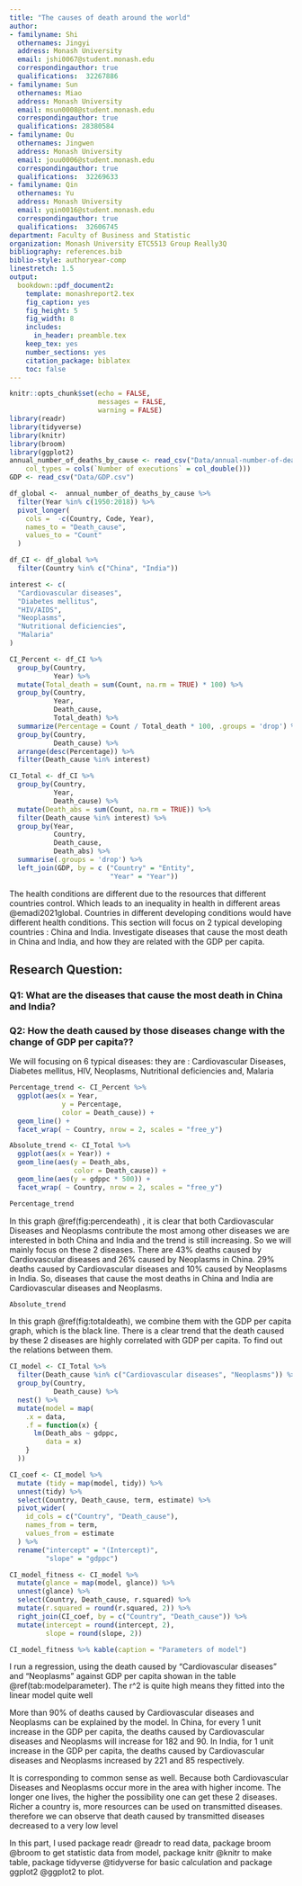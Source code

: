 ```yaml
---
title: "The causes of death around the world"
author:
- familyname: Shi
  othernames: Jingyi
  address: Monash University
  email: jshi0067@student.monash.edu
  correspondingauthor: true
  qualifications:  32267886
- familyname: Sun
  othernames: Miao
  address: Monash University
  email: msun0008@student.monash.edu
  correspondingauthor: true
  qualifications: 28380584
- familyname: Ou
  othernames: Jingwen
  address: Monash University
  email: jouu0006@student.monash.edu
  correspondingauthor: true
  qualifications:  32269633
- familyname: Qin
  othernames: Yu
  address: Monash University
  email: yqin0016@student.monash.edu
  correspondingauthor: true
  qualifications:  32606745
department: Faculty of Business and Statistic
organization: Monash University ETC5513 Group Really3Q
bibliography: references.bib
biblio-style: authoryear-comp
linestretch: 1.5
output:
  bookdown::pdf_document2:
    template: monashreport2.tex
    fig_caption: yes
    fig_height: 5
    fig_width: 8
    includes:
      in_header: preamble.tex
    keep_tex: yes
    number_sections: yes
    citation_package: biblatex
    toc: false
---
```


```r
knitr::opts_chunk$set(echo = FALSE, 
                      messages = FALSE, 
                      warning = FALSE)
library(readr)
library(tidyverse)
library(knitr)
library(broom)
library(ggplot2)
annual_number_of_deaths_by_cause <- read_csv("Data/annual-number-of-deaths-by-cause.csv", 
    col_types = cols(`Number of executions` = col_double()))
GDP <- read_csv("Data/GDP.csv")
```

```r
df_global <-  annual_number_of_deaths_by_cause %>%
  filter(Year %in% c(1950:2018)) %>%
  pivot_longer(
    cols =  -c(Country, Code, Year),
    names_to = "Death_cause",
    values_to = "Count"
  )

df_CI <- df_global %>%
  filter(Country %in% c("China", "India"))

interest <- c(
  "Cardiovascular diseases",
  "Diabetes mellitus",
  "HIV/AIDS",
  "Neoplasms",
  "Nutritional deficiencies",
  "Malaria"
)
```



```r
CI_Percent <- df_CI %>%
  group_by(Country,
           Year) %>%
  mutate(Total_death = sum(Count, na.rm = TRUE) * 100) %>%
  group_by(Country,
           Year,
           Death_cause,
           Total_death) %>%
  summarize(Percentage = Count / Total_death * 100, .groups = 'drop') %>%
  group_by(Country,
           Death_cause) %>%
  arrange(desc(Percentage)) %>%
  filter(Death_cause %in% interest)

CI_Total <- df_CI %>%
  group_by(Country,
           Year,
           Death_cause) %>%
  mutate(Death_abs = sum(Count, na.rm = TRUE)) %>%
  filter(Death_cause %in% interest) %>%
  group_by(Year,
           Country,
           Death_cause,
           Death_abs) %>%
  summarise(.groups = 'drop') %>%
  left_join(GDP, by = c ("Country" = "Entity",
                         "Year" = "Year"))
```
The health conditions are different due to the resources that different countries control. Which leads to an inequality in health in different areas @emadi2021global. Countries in different developing conditions would have different health conditions. This section will focus on 2 typical developing countries : China and India. Investigate diseases that cause the most death in China and India, and how they are related with the GDP per capita.


## Research Question:


### Q1: What are the diseases that cause the most death in China and India?


### Q2: How the death caused by those diseases change with the change of GDP per capita??


We will focusing on 6 typical diseases: they are : Cardiovascular Diseases, Diabetes mellitus, HIV, Neoplasms, Nutritional deficiencies and, Malaria

```r
Percentage_trend <- CI_Percent %>%
  ggplot(aes(x = Year,
             y = Percentage,
             color = Death_cause)) +
  geom_line() +
  facet_wrap( ~ Country, nrow = 2, scales = "free_y")

Absolute_trend <- CI_Total %>%
  ggplot(aes(x = Year)) +
  geom_line(aes(y = Death_abs,
                color = Death_cause)) +
  geom_line(aes(y = gdppc * 500)) +
  facet_wrap( ~ Country, nrow = 2, scales = "free_y")


```

```r
Percentage_trend
```


In this graph \@ref(fig:percendeath) , it is clear that both Cardiovascular Diseases and Neoplasms contribute the most among other diseases we are interested in both China and India and the trend is still increasing. So we will mainly focus on these 2 diseases. There are 43% deaths caused by Cardiovascular diseases and 26% caused by Neoplasms in China. 29% deaths caused by Cardiovascular diseases and 10% caused by Neoplasms in India. So, diseases that cause the most deaths in China and India are Cardiovascular diseases and Neoplasms.


```r
Absolute_trend
```


In this graph \@ref(fig:totaldeath), we combine them with the GDP per capita graph, which is the black line. There is a clear trend that the death caused by these 2 diseases are highly correlated with GDP per capita. To find out the relations between them. 

```r
CI_model <- CI_Total %>%
  filter(Death_cause %in% c("Cardiovascular diseases", "Neoplasms")) %>%
  group_by(Country,
           Death_cause) %>%
  nest() %>%
  mutate(model = map(
    .x = data,
    .f = function(x) {
      lm(Death_abs ~ gdppc,
         data = x)
    }
  ))

CI_coef <- CI_model %>%
  mutate (tidy = map(model, tidy)) %>%
  unnest(tidy) %>%
  select(Country, Death_cause, term, estimate) %>%
  pivot_wider(
    id_cols = c("Country", "Death_cause"),
    names_from = term,
    values_from = estimate
  ) %>%
  rename("intercept" = "(Intercept)",
         "slope" = "gdppc")

CI_model_fitness <- CI_model %>%
  mutate(glance = map(model, glance)) %>%
  unnest(glance) %>%
  select(Country, Death_cause, r.squared) %>%
  mutate(r.squared = round(r.squared, 2)) %>% 
  right_join(CI_coef, by = c("Country", "Death_cause")) %>% 
  mutate(intercept = round(intercept, 2),
         slope = round(slope, 2))
```

```r
CI_model_fitness %>% kable(caption = "Parameters of model")
```


I run a regression, using the death caused by "Cardiovascular diseases" and "Neoplasms" against GDP per capita showan in the table \@ref(tab:modelparameter). The r^2 is quite high means they fitted into the linear model quite well

 
More than 90% of deaths caused by Cardiovascular diseases and Neoplasms can be explained by the model. In China, for every 1 unit increase in the GDP per capita, the deaths caused by Cardiovascular diseases and Neoplasms will increase for 182 and 90. In India, for 1 unit increase in the GDP per capita, the deaths caused by Cardiovascular diseases and Neoplasms increased by  221 and 85 respectively.

It is corresponding to common sense as well. Because both Cardiovascular Diseases and Neoplasms occur more in the area with higher income. The longer one lives, the higher the possibility one can get these 2 diseases. Richer a country is, more resources can be used on transmitted diseases. therefore we can observe that death caused by transmitted diseases decreased to a very low level

In this part, I used package readr @readr to read data, package broom @broom to get statistic data from model, package knitr @knitr to make table, package tidyverse @tidyverse for basic calculation and package ggplot2 @ggplot2 to plot.